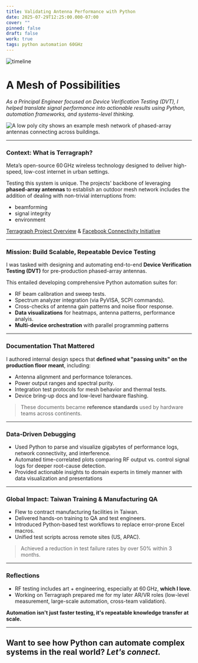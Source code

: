 ```yaml
---
title: Validating Antenna Performance with Python
date: 2025-07-29T12:25:00.000-07:00
cover: ""
pinned: false
draft: false
work: true
tags: python automation 60GHz
---
```

![timeline](/uploads/2019_2022.svg)

# A Mesh of Possibilities

*As a Principal Engineer focused on Device Verification Testing (DVT), I helped translate signal performance into actionable results using Python, automation frameworks, and systems-level thinking.*

![](/uploads/meta_2.png "A low poly city shows an example mesh network of phased-array antennas connecting across buildings.")

- - -

### Context: What is Terragraph?

Meta’s open-source 60 GHz wireless technology designed to deliver high-speed, low-cost internet in urban settings.

Testing this system is unique. The projects' backbone of leveraging **phased-array antennas** to establish an outdoor mesh network includes the addition of dealing with non-trivial interruptions from:

* beamforming
* signal integrity
* environment

[Terragraph Project Overview](https://terragraph.com) & [Facebook Connectivity Initiative](https://connectivity.fb.com)

- - -

### Mission: Build Scalable, Repeatable Device Testing

I was tasked with designing and automating end-to-end **Device Verification Testing (DVT)** for pre-production phased-array antennas.

This entailed developing comprehensive Python automation suites for:

* RF beam calibration and sweep tests.
* Spectrum analyzer integration (via PyVISA, SCPI commands).
* Cross-checks of antenna gain patterns and noise floor response.
* **Data visualizations** for heatmaps, antenna patterns, performance analyis.
* **Multi-device orchestration** with parallel programming patterns

- - -

### Documentation That Mattered

I authored internal design specs that **defined what "passing units" on the production floor meant**, including:

* Antenna alignment and performance tolerances.
* Power output ranges and spectral purity.
* Integration test protocols for mesh behavior and thermal tests.
* Device bring-up docs and low-level hardware flashing.

> These documents became **reference standards** used by hardware teams across continents.

- - -

### Data-Driven Debugging

* Used Python to parse and visualize gigabytes of performance logs, network connectivity, and interference.
* Automated time-correlated plots comparing RF output vs. control signal logs for deeper root-cause detection.
* Provided actionable insights to domain experts in timely manner with data visualization and presentations

- - -

### Global Impact: Taiwan Training & Manufacturing QA

* Flew to contract manufacturing facilities in Taiwan.
* Delivered hands-on training to QA and test engineers.
* Introduced Python-based test workflows to replace error-prone Excel macros.
* Unified test scripts across remote sites (US, APAC).

> Achieved a reduction in test failure rates by over 50% within 3 months.

- - -

### Reflections

* RF testing includes art + engineering, especially at 60 GHz, **which I love**.
* Working on Terragraph prepared me for my later AR/VR roles (low-level measurement, large-scale automation, cross-team validation).

**Automation isn't just faster testing, it's repeatable knowledge transfer at scale.**

- - -

## Want to see how Python can automate complex systems in the real world? *Let's connect.*
